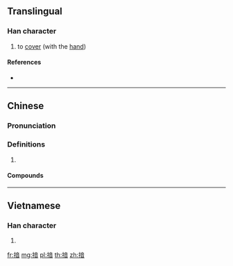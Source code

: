 ==Translingual==

===Han character===
{{Han char|rn=64|rad=手|as=09|sn=12|four=|canj=QYTA|ids=⿰扌音}}

# to [[cover]] (with the [[hand]])

====References====
* {{Han ref|kx=0443.020|dkj=12361|dj=0794.040|hdz=31923.070|uh=63DE|ud=25566}}

----

==Chinese==
{{zh-forms}}

===Pronunciation===
{{zh-pron
|m=ǎn
|c=ngam2,an3
|mc=y
|oc=y
|cat=
}}

===Definitions===
{{zh-hanzi}}

# {{rfdef|zh}}

====Compounds====
{{zh-der|撲揞}}

----

==Vietnamese==

===Han character===
{{vi-hantu|rs=手09|ẵm}}

# {{defn|lang=vi|sort=手09}}

[[fr:揞]]
[[mg:揞]]
[[pl:揞]]
[[th:揞]]
[[zh:揞]]
